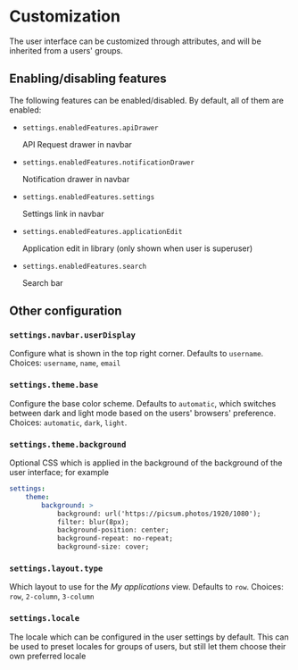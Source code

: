 # Customization

The user interface can be customized through attributes, and will be inherited from a users' groups.

## Enabling/disabling features

The following features can be enabled/disabled. By default, all of them are enabled:

- `settings.enabledFeatures.apiDrawer`

    API Request drawer in navbar

- `settings.enabledFeatures.notificationDrawer`

    Notification drawer in navbar

- `settings.enabledFeatures.settings`

    Settings link in navbar

- `settings.enabledFeatures.applicationEdit`

    Application edit in library (only shown when user is superuser)

- `settings.enabledFeatures.search`

    Search bar

## Other configuration

### `settings.navbar.userDisplay`

Configure what is shown in the top right corner. Defaults to `username`. Choices: `username`, `name`, `email`

### `settings.theme.base`

Configure the base color scheme. Defaults to `automatic`, which switches between dark and light mode based on the users' browsers' preference. Choices: `automatic`, `dark`, `light`.

### `settings.theme.background`

Optional CSS which is applied in the background of the background of the user interface; for example

```yaml
settings:
    theme:
        background: >
            background: url('https://picsum.photos/1920/1080');
            filter: blur(8px);
            background-position: center;
            background-repeat: no-repeat;
            background-size: cover;
```

### `settings.layout.type`

Which layout to use for the _My applications_ view. Defaults to `row`. Choices: `row`, `2-column`, `3-column`

### `settings.locale`

The locale which can be configured in the user settings by default. This can be used to preset locales for groups of users, but still let them choose their own preferred locale


<Global />
